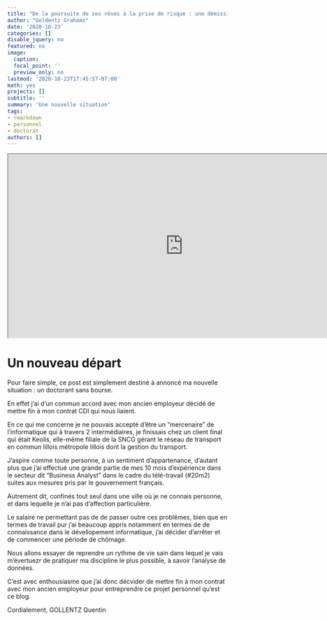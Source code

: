```yaml
---
title: "De la poursuite de ses rêves à la prise de risque : une démission réfléchie"
author: "Goldentz Grahamz"
date: '2020-10-23'
categories: []
disable_jquery: no
featured: no
image:
  caption: 
  focal_point: ''
  preview_only: no
lastmod: '2020-10-23T17:45:57-07:00'
math: yes
projects: []
subtitle: ''
summary: 'Une nouvelle situation'
tags:
- rmarkdown
- personnel
- doctorat
authors: []
---
```

<iframe width="800" height="420"
  src="https://www.youtube.com/embed/Nu__TzWfpss">
</iframe>

# Un nouveau départ

Pour faire simple, ce post est simplement destiné à annoncé ma nouvelle situation : un doctorant sans bourse.
    
En effet j'ai d'un commun accord avec mon ancien employeur décidé de mettre fin à mon contrat CDI qui nous liaient.
    
En ce qui me concerne je ne pouvais accepté d'être un "mercenaire" de l'informatique qui à travers 2 intermédiaires, je finissais chez un client final qui était Keolis, elle-même filiale de la SNCG gérant le réseau de transport en commun lillois métropole lillois dont la gestion du transport.

J'aspire comme toute personne, à un sentiment d'appartenance, d'autant plus que j'ai effectué une grande partie de mes 10 mois d'expérience dans le secteur dit "Business Analyst" dans le cadre du télé-travail (#20m2) suites aux mesures pris par le gouvernement français.

Autrement dit, confinés tout seul dans une ville où je ne connais personne, et dans lequelle je n'ai pas d'affection particulière.

Le salaire ne permettant pas de de passer outre ces problêmes, bien que en termes de travail pur j'ai beaucoup appris notamment en termes de de connaissance dans le dévellopement informatique, j'ai décider d'arrêter et de commencer une période de chômage.


Nous allons essayer de reprendre un rythme de vie sain dans lequel je vais m'évertuezr de pratiquer ma discipline le plus possible, à savoir l'analyse de données.

C'est avec enthousiasme que j'ai donc décvider de mettre fin à mon contrat avec mon ancien employeur pour entreprendre ce projet personnel qu'est ce blog.

Cordialement,
GOLLENTZ Quentin
